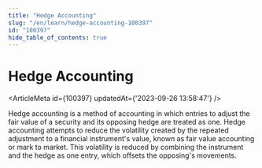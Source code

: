 ```yaml
---
title: "Hedge Accounting"
slug: "/en/learn/hedge-accounting-100397"
id: "100397"
hide_table_of_contents: true
---
```



# Hedge Accounting

<ArticleMeta id={100397} updatedAt={'2023-09-26 13:58:47'} />
<div className='border-solid border-b border-t-0 my-4 border-[var(--ifm-color-gray-300)]' />

Hedge accounting is a method of accounting in which entries to adjust the fair value of a security and its opposing hedge are treated as one. Hedge accounting attempts to reduce the volatility created by the repeated adjustment to a financial instrument's value, known as fair value accounting or mark to market. This volatility is reduced by combining the instrument and the hedge as one entry, which offsets the opposing's movements.
